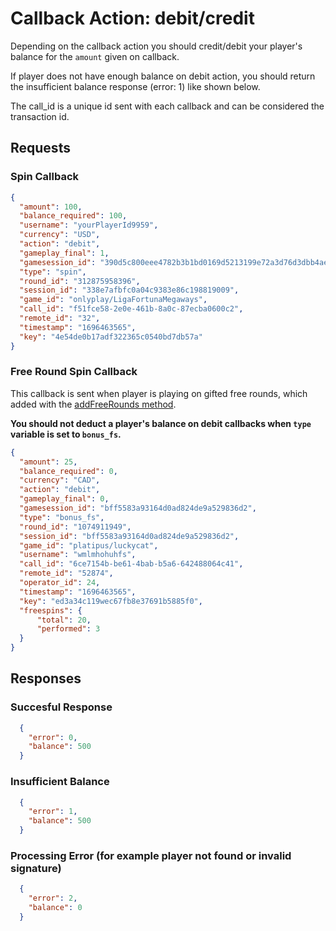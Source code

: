 # Callback Action: debit/credit
Depending on the callback action you should credit/debit your player's balance for the `amount` given on callback. 

If player does not have enough balance on debit action, you should return the insufficient balance response (error: 1) like shown below.

The call_id is a unique id sent with each callback and can be considered the transaction id.

## Requests
### Spin Callback
```json
{
  "amount": 100,
  "balance_required": 100,
  "username": "yourPlayerId9959",
  "currency": "USD",
  "action": "debit",
  "gameplay_final": 1,
  "gamesession_id": "390d5c800eee4782b3b1bd0169d5213199e72a3d76d3dbb4ae03dc7b9bbdb6c6faba19e1a8a49953ce1bcbb72ec68ab98275063a81859bc40934f798649c6d04",
  "type": "spin",
  "round_id": "312875958396",
  "session_id": "338e7afbfc0a04c9383e86c198819009",
  "game_id": "onlyplay/LigaFortunaMegaways",
  "call_id": "f51fce58-2e0e-461b-8a0c-87ecba0600c2",
  "remote_id": "32",
  "timestamp": "1696463565",
  "key": "4e54de0b17adf322365c0540bd7db57a"
}
```

### Free Round Spin Callback
This callback is sent when player is playing on gifted free rounds, which added with the [addFreeRounds method](/api-methods/add-freerounds).

**You should not deduct a player's balance on debit callbacks when `type` variable is set to `bonus_fs`.**

```json
{
  "amount": 25,
  "balance_required": 0,
  "currency": "CAD",
  "action": "debit",
  "gameplay_final": 0,
  "gamesession_id": "bff5583a93164d0ad824de9a529836d2",
  "type": "bonus_fs",
  "round_id": "1074911949",
  "session_id": "bff5583a93164d0ad824de9a529836d2",
  "game_id": "platipus/luckycat",
  "username": "wmlmhohuhfs",
  "call_id": "6ce7154b-be61-4bab-b5a6-642488064c41",
  "remote_id": "52874",
  "operator_id": 24,
  "timestamp": "1696463565",
  "key": "ed3a34c119wec67fb8e37691b5885f0",
  "freespins": {
      "total": 20,
      "performed": 3
  }
}
```


## Responses
### Succesful Response
```json
  {
    "error": 0,
    "balance": 500
  }
```

### Insufficient Balance
```json
  {
    "error": 1,
    "balance": 500
  }
```

### Processing Error (for example player not found or invalid signature)
```json
  {
    "error": 2,
    "balance": 0
  }
```


